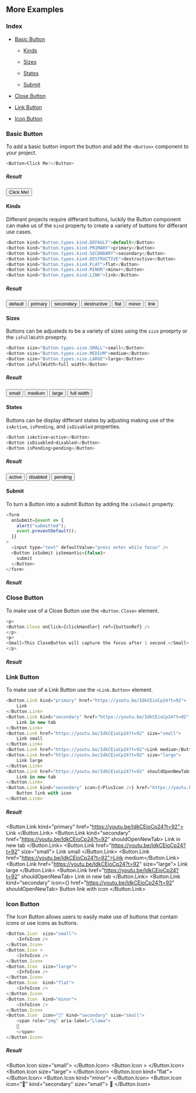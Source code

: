 
## More Examples

### Index

- <a href="#basic-button">Basic Button</a>

  - <a href="#kinds">Kinds</a>

  - <a href="#sizes">Sizes</a>

  - <a href="#states">States</a>

  - <a href="#submit">Submit</a>

- <a href="#close-button">Close Button</a>
- <a href="#link-button">Link Button</a>
- <a href="#icon-button">Icon Button</a>

### Basic Button

To add a basic button import the button and add the `<Button>` component to your project.

```js
<Button>Click Me!</Button>
```

##### Result

<Button>Click Me!</Button>

#### Kinds

Differant projects require differant buttons, luckily the Button component can make us of the `kind` property to create a variety of buttons for differant use cases.

```js
<Button kind="Button.types.kind.DEFAULT">default</Button>
<Button kind="Button.types.kind.PRIMARY">primary</Button>
<Button kind="Button.types.kind.SECONDARY">secondary</Button>
<Button kind="Button.types.kind.DESTRUCTIVE">destructive</Button>
<Button kind="Button.types.kind.FLAT">flat</Button>
<Button kind="Button.types.kind.MINOR">minor</Button>
<Button kind="Button.types.kind.LINK">link</Button>
```

##### Result

<Button kind="default">default</Button>
<Button kind="primary">primary</Button>
<Button kind="secondary">secondary</Button>
<Button kind="destructive">destructive</Button>
<Button kind="flat">flat</Button>
<Button kind="minor">minor</Button>
<Button kind="link">link</Button>

#### Sizes

Buttons can be adjusteds to be a variety of sizes using the `size` proeprty or the `isFullWidth` proeprty.

```js
<Button size="Button.types.size.SMALL">small</Button>
<Button size="Button.types.size.MEDIUM">medium</Button>
<Button size="Button.types.size.LARGE">large</Button>
<Button isFullWidth>full width</Button>
```

##### Result

<Button size="small">small</Button>
<Button size="medium">medium</Button>
<Button size="large">large</Button>
<Button isFullWidth>full width</Button>

#### States

Buttons can be display differant states by adjusting making use of the `isActive`, `isPending`, and `isDisabled` properties.

```js
<Button isActive>active</Button>
<Button isDisabled>disabled</Button>
<Button isPending>pending</Button>
```

##### Result

<Button isActive>active</Button>
<Button isDisabled>disabled</Button>
<Button isPending>pending</Button>

#### Submit

To turn a Button into a submit Button by adding the `isSubmit` property.

```js
<form
  onSubmit={event => {
    alert("submitted");
    event.preventDefault();
  }}
>
  <input type="text" defaultValue="press enter while focus" />
  <Button isSubmit isSemantic={false}>
    submit
  </Button>
</form>
```

##### Result

<ButtonSubmit />

### Close Button

To make use of a Close Button use the `<Button.Close>` element.

```js
<p>
<Button.Close onClick={clickHandler} ref={buttonRef} />
</p>
<p>
<Small>This CloseButton will capture the focus after 1 second.</Small>
</p>
```

##### Result

<CloseButtonRef />

### Link Button

To make use of a Link Button use the `<Link.Button>` element.

```js
<Button.Link kind="primary" href="https://youtu.be/IdkCEioCp24?t=92">
    Link
</Button.Link>
<Button.Link kind="secondary" href="https://youtu.be/IdkCEioCp24?t=92" shouldOpenNewTab>
    Link in new tab
</Button.Link>
<Button.Link href="https://youtu.be/IdkCEioCp24?t=92" size="small">
    Link small
</Button.Link>
<Button.Link href="https://youtu.be/IdkCEioCp24?t=92">Link medium</Button.Link>
<Button.Link href="https://youtu.be/IdkCEioCp24?t=92" size="large">
    Link large
</Button.Link>
<Button.Link href="https://youtu.be/IdkCEioCp24?t=92" shouldOpenNewTab>
    Link in new tab
</Button.Link>
<Button.Link kind="secondary" icon={<PlusIcon />} href="https://youtu.be/IdkCEioCp24?t=92" shouldOpenNewTab>
    Button link with icon
</Button.Link>
```

##### Result

<Button.Link kind="primary" href="https://youtu.be/IdkCEioCp24?t=92">
    Link
</Button.Link>
<Button.Link kind="secondary" href="https://youtu.be/IdkCEioCp24?t=92" shouldOpenNewTab>
    Link in new tab
</Button.Link>
<Button.Link href="https://youtu.be/IdkCEioCp24?t=92" size="small">
    Link small
</Button.Link>
<Button.Link href="https://youtu.be/IdkCEioCp24?t=92">Link medium</Button.Link>
<Button.Link href="https://youtu.be/IdkCEioCp24?t=92" size="large">
    Link large
</Button.Link>
<Button.Link href="https://youtu.be/IdkCEioCp24?t=92" shouldOpenNewTab>
    Link in new tab
</Button.Link>
<Button.Link kind="secondary" icon={<PlusIcon />} href="https://youtu.be/IdkCEioCp24?t=92" shouldOpenNewTab>
    Button link with icon
</Button.Link>

### Icon Button

The Icon Button allows users to easily make use of buttons that contain icons or use icons as buttons.

```js
<Button.Icon  size="small">
    <InfoIcon />
</Button.Icon>
<Button.Icon >
    <InfoIcon />
</Button.Icon>
<Button.Icon  size="large">
    <InfoIcon />
</Button.Icon>
<Button.Icon  kind="flat">
    <InfoIcon />
</Button.Icon>
<Button.Icon  kind="minor">
    <InfoIcon />
</Button.Icon>
<Button.Icon  icon="🐐" kind="secondary" size="small">
    <span role="img" aria-label="Llama">
    🦙
    </span>
</Button.Icon>
```

##### Result

<Button.Icon  size="small">
    <InfoIcon />
</Button.Icon>
<Button.Icon >
    <InfoIcon />
</Button.Icon>
<Button.Icon  size="large">
    <InfoIcon />
</Button.Icon>
<Button.Icon  kind="flat">
    <InfoIcon />
</Button.Icon>
<Button.Icon  kind="minor">
    <InfoIcon />
</Button.Icon>
<Button.Icon  icon="🐐" kind="secondary" size="small">
    <span role="img" aria-label="Llama">
    🦙
    </span>
</Button.Icon>
